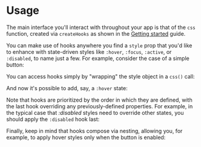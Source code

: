
# Usage

The main interface you'll interact with throughout your app is that of the `css`
function, created via `createHooks` as shown in the
[Getting started](./getting-started) guide.

You can make use of hooks anywhere you find a `style` prop that you'd like to
enhance with state-driven styles like `:hover`, `:focus`, `:active`, or
`:disabled`, to name just a few. For example, consider the case of a simple
button:

<CodeExample name="initial" framework={props.params.framework} />

You can access hooks simply by "wrapping" the style object in a `css()` call:

<CodeExample name="cssWrap" framework={props.params.framework} />

And now it's possible to add, say, a `:hover` state:

<CodeExample name="hoverHook" framework={props.params.framework} />

Note that hooks are prioritized by the order in which they are defined, with the
last hook overriding any previously-defined properties. For example, in the
typical case that _:disabled_ styles need to override other states, you should
apply the `:disabled` hook last:

<CodeExample name="hookOrder" framework={props.params.framework} />

Finally, keep in mind that hooks compose via nesting, allowing you, for example,
to apply hover styles only when the button is enabled:

<CodeExample name="composition" framework={props.params.framework} />
